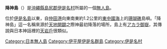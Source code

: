 {{multiple issues|
{{expand|time=2017-03-22T16:37:58+00:00}}
{{unreferenced|time=2017-03-22T16:37:58+00:00}}
}}
{{coord|26|55|08|N|127|57|30|E|region:JP-47|display=title}}
{{Infobox islands
|name = 降神島
|image  = [[File:Urugami_Island.jpg|center]]
|area km2 = 0.07
|coastline km = 
|elevation m = 
|highest mount= 
|archipelago = [[沖繩群島|沖繩群島]]
|waterbody = [[東中國海|東中國海]]
|country admin divisions title = 行政歸屬
|country 1 admin divisions = {{JPN}}[[沖繩縣|沖繩縣]][[島尻郡|島尻郡]][[伊是名村|伊是名村]]
}}
'''降神島'''（{{jpn|j=降神島|hg=うるがみじま|rm=Urugami-jima}}）是[[沖繩縣|沖繩縣]][[島尻郡|島尻郡]][[伊是名村|伊是名村]]所屬的一個[[無人島|無人島]]。

位於[[伊是名島|伊是名島]]以東，自[[仲田港|仲田港]]向東南東約1.2公里的[[東中國海|東中國海]]上的[[珊瑚礁|珊瑚礁]]島嶼。「降神島」這一名稱來源於[[天地開闢|天地開闢]]之際神最初降落的場所，島上有[[アカラ御嶽|アカラ御嶽]]，其傳說與日本神話裡的[[天岩戶|天岩戶]]很類似。

{{沖繩群島}}
[[Category:日本無人島|Category:日本無人島]]
[[Category:伊平屋伊是名群島|Category:伊平屋伊是名群島]]
[[Category:伊是名村|Category:伊是名村]]